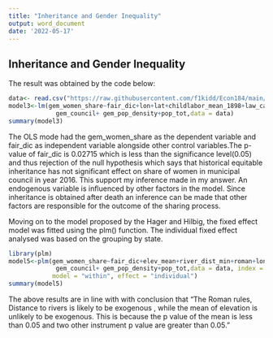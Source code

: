 ---
title: "Inheritance and Gender Inequality"
output: word_document
date: '2022-05-17'
---

##  Inheritance and Gender Inequality

The result was obtained by the code below:
```{r}
data<- read.csv("https://raw.githubusercontent.com/f1kidd/Econ184/main/Data/hager_final.csv")
model3<-lm(gem_women_share~fair_dic+lon+lat+childlabor_mean_1898+law_cat+support_expenses_total_capita+
             gem_council+ gem_pop_density+pop_tot,data = data)
summary(model3)
```
The OLS mode had the gem_women_share as the dependent variable and fair_dic as independent variable alongside other control variables.The p-value of fair_dic is 0.02715 which is less than the significance level(0.05) and thus rejection of the null hypothesis which says that historical equitable inheritance has not significant effect on share of women in municipal council in year 2016. This support my inference made in my answer. An endogenous variable is influenced by other factors in the model. Since inheritance is obtained after death an inference can be made that other factors are responsible for the outcome of the sharing process.

Moving on to the model proposed by the Hager and Hilbig, the fixed effect model was fitted using the plm() function. The individual fixed effect analysed was based on the grouping by state. 
```{r}
library(plm)
model5<-plm(gem_women_share~fair_dic+elev_mean+river_dist_min+roman+lon+lat+childlabor_mean_1898+law_cat+support_expenses_total_capita+
             gem_council+ gem_pop_density+pop_tot,data = data, index = ("state"),
            model = "within", effect = "individual")
summary(model5)
```

The above results are in line with with conclusion that "The Roman rules, Distance to rivers is likely to be exogenous , while the mean of elevation is unlikely to be exogenous. This is because the p value of the mean is less than 0.05 and two other instrument p value are greater than 0.05." 


